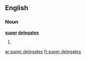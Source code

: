 ==English==

===Noun===
'''[[super]] [[delegates]]'''

# {{plural of|[[super delegate]]}}

[[ar:super delegates]]
[[fr:super delegates]]